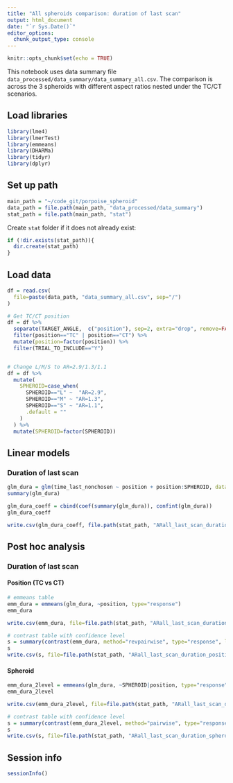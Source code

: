 ```yaml
---
title: "All spheroids comparison: duration of last scan"
output: html_document
date: "`r Sys.Date()`"
editor_options:
  chunk_output_type: console
---
```


```r
knitr::opts_chunk$set(echo = TRUE)
```

This notebook uses data summary file `data_processed/data_summary/data_summary_all.csv`. The comparison is across the 3 spheroids with different aspect ratios nested under the TC/CT scenarios.



## Load libraries
```r
library(lme4)
library(lmerTest)
library(emmeans)
library(DHARMa)
library(tidyr)
library(dplyr)
```


## Set up path
```r
main_path = "~/code_git/porpoise_spheroid"
data_path = file.path(main_path, "data_processed/data_summary")
stat_path = file.path(main_path, "stat")
```

Create `stat` folder if it does not already exist:
```r
if (!dir.exists(stat_path)){
  dir.create(stat_path)
}
```


## Load data
```r
df = read.csv(
  file=paste(data_path, "data_summary_all.csv", sep="/")
)

# Get TC/CT position
df = df %>%
  separate(TARGET_ANGLE,  c("position"), sep=2, extra="drop", remove=FALSE) %>%
  filter(position=="TC" | position=="CT") %>%
  mutate(position=factor(position)) %>%
  filter(TRIAL_TO_INCLUDE=="Y")


# Change L/M/S to AR=2.9/1.3/1.1
df = df %>%
  mutate(
    SPHEROID=case_when(
      SPHEROID=="L" ~  "AR=2.9",
      SPHEROID=="M" ~ "AR=1.3",
      SPHEROID=="S" ~ "AR=1.1",
      .default = ""
    )
  ) %>%
  mutate(SPHEROID=factor(SPHEROID))
```


## Linear models

### Duration of last scan
```r
glm_dura = glm(time_last_nonchosen ~ position + position:SPHEROID, data=df, family=Gamma(link="log"))
summary(glm_dura)

glm_dura_coeff = cbind(coef(summary(glm_dura)), confint(glm_dura))
glm_dura_coeff

write.csv(glm_dura_coeff, file.path(stat_path, "ARall_last_scan_duration_coeff.csv"))
```


## Post hoc analysis

### Duration of last scan

#### Position (TC vs CT)
```r
# emmeans table
emm_dura = emmeans(glm_dura, ~position, type="response")
emm_dura

write.csv(emm_dura, file=file.path(stat_path, "ARall_last_scan_duration_position_emmeans.csv"), row.names=FALSE)
```

```r
# contrast table with confidence level
s = summary(contrast(emm_dura, method="revpairwise", type="response", level=0.95), infer=TRUE)
s
write.csv(s, file=file.path(stat_path, "ARall_last_scan_duration_position_contrast.csv"), row.names=FALSE)
```

#### Spheroid
```r
emm_dura_2level = emmeans(glm_dura, ~SPHEROID|position, type="response")
emm_dura_2level

write.csv(emm_dura_2level, file=file.path(stat_path, "ARall_last_scan_duration_spheroid_emmeans.csv"), row.names=FALSE)
```

```r
# contrast table with confidence level
s = summary(contrast(emm_dura_2level, method="pairwise", type="response", level=0.95), infer=TRUE)
s
write.csv(s, file=file.path(stat_path, "ARall_last_scan_duration_spheroid_contrast.csv"), row.names=FALSE)
```




## Session info
```r
sessionInfo()
```
